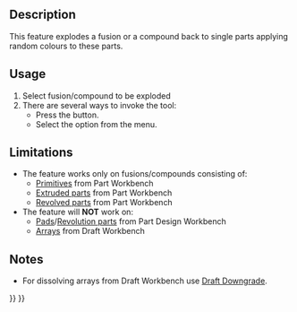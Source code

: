 <languages/>

<div lang="en" dir="ltr" class="mw-content-ltr">
{{Docnav
|[[OpenSCAD_ExpandPlacements|Expand Placements]]
|[[OpenSCAD_AddOpenSCADElement|Add OpenSCAD Element]]
|[[OpenSCAD_Workbench|OpenSCAD]]
|IconL=OpenSCAD_ExpandPlacements.svg
|IconR=OpenSCAD_AddOpenSCADElement.svg
|IconC=Workbench_OpenSCAD.svg
}}
</div>

<div lang="en" dir="ltr" class="mw-content-ltr">
{{GuiCommand
|Name=OpenSCAD ExplodeGroup
|MenuLocation=OpenSCAD → Explode Group‏‎
|Workbenches=[[OpenSCAD_Workbench|OpenSCAD]]
}}
</div>

<div lang="en" dir="ltr" class="mw-content-ltr">
==Description==
</div> 

<div lang="en" dir="ltr" class="mw-content-ltr">
This feature explodes a fusion or a compound back to single parts applying random colours to these parts.
</div>

<div lang="en" dir="ltr" class="mw-content-ltr">
==Usage==
</div> 

<div lang="en" dir="ltr" class="mw-content-ltr">
# Select fusion/compound to be exploded
# There are several ways to invoke the tool:
#* Press the {{Button|[[Image:OpenSCAD_ExplodeGroup.svg|16px]] [[OpenSCAD_ExplodeGroup|Explode Group]]}} button.
#* Select the {{MenuCommand|OpenSCAD → [[Image:OpenSCAD_ExplodeGroup.svg|16px]] Explode Group}} option from the menu.
</div>

<div lang="en" dir="ltr" class="mw-content-ltr">
==Limitations==
</div> 

<div lang="en" dir="ltr" class="mw-content-ltr">
* The feature works only on fusions/compounds consisting of:
** [[Part_Primitives|Primitives]] from Part Workbench
** [[Part_Extrude|Extruded parts]] from Part Workbench
** [[Part_Revolve|Revolved parts]] from Part Workbench
*The feature will '''NOT''' work on:
** [[PartDesign_Pad|Pads]]/[[PartDesign_Revolution|Revolution parts]] from Part Design Workbench
** [[Draft_ArrayTools|Arrays]] from Draft Workbench
</div>

<div lang="en" dir="ltr" class="mw-content-ltr">
==Notes==
</div> 

<div lang="en" dir="ltr" class="mw-content-ltr">
* For dissolving arrays from Draft Workbench use [[Draft_Downgrade|Draft Downgrade]].
</div>


<div lang="en" dir="ltr" class="mw-content-ltr">
{{Docnav
|[[OpenSCAD_ExpandPlacements|Expand Placements]]
|[[OpenSCAD_AddOpenSCADElement|Add OpenSCAD Element]]
|[[OpenSCAD_Workbench|OpenSCAD]]
|IconL=OpenSCAD_ExpandPlacements.svg
|IconR=OpenSCAD_AddOpenSCADElement.svg
|IconC=Workbench_OpenSCAD.svg
}}
</div>

{{OpenSCAD_Tools_navi{{#translation:}}}}
{{Userdocnavi{{#translation:}}}}
